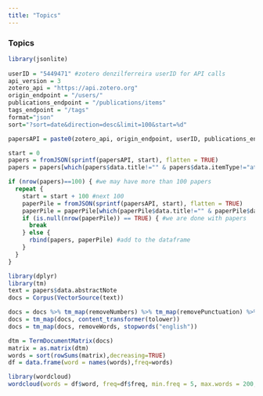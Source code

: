 ```yaml
---
title: "Topics"
---
```


### Topics

```r
library(jsonlite)
 
userID = "5449471" #zotero denzilferreira userID for API calls
api_version = 3
zotero_api = "https://api.zotero.org"
origin_endpoint = "/users/"
publications_endpoint = "/publications/items"
tags_endpoint = "/tags"
format="json"
sort="?sort=date&direction=desc&limit=100&start=%d"

papersAPI = paste0(zotero_api, origin_endpoint, userID, publications_endpoint, sort)

start = 0
papers = fromJSON(sprintf(papersAPI, start), flatten = TRUE)
papers = papers[which(papers$data.title!="" & papers$data.itemType!="attachment"),]

if (nrow(papers)==100) { #we may have more than 100 papers
  repeat {
    start = start + 100 #next 100
    paperPile = fromJSON(sprintf(papersAPI, start), flatten = TRUE)
    paperPile = paperPile[which(paperPile$data.title!="" & paperPile$data.itemType!="attachment"),]
    if (is.null(nrow(paperPile)) == TRUE) { #we are done with papers
      break
    } else {
      rbind(papers, paperPile) #add to the dataframe  
    }
  }
}

library(dplyr)
library(tm)
text = papers$data.abstractNote
docs = Corpus(VectorSource(text))

docs = docs %>% tm_map(removeNumbers) %>% tm_map(removePunctuation) %>% tm_map(stripWhitespace)
docs = tm_map(docs, content_transformer(tolower))
docs = tm_map(docs, removeWords, stopwords("english"))

dtm = TermDocumentMatrix(docs) 
matrix = as.matrix(dtm) 
words = sort(rowSums(matrix),decreasing=TRUE) 
df = data.frame(word = names(words),freq=words)

library(wordcloud)
wordcloud(words = df$word, freq=df$freq, min.freq = 5, max.words = 200, random.order = FALSE, rot.per=0.35, colors=brewer.pal(8, "Dark2"))
```